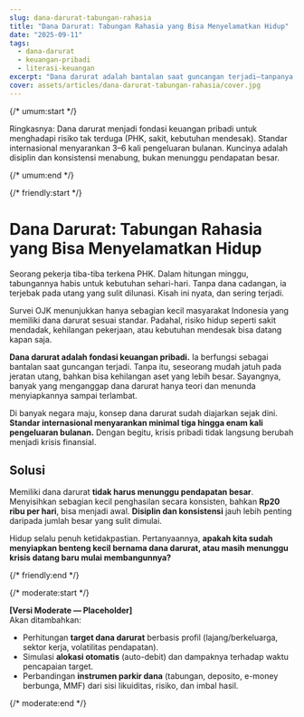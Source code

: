 ```yaml
---
slug: dana-darurat-tabungan-rahasia
title: "Dana Darurat: Tabungan Rahasia yang Bisa Menyelamatkan Hidup"
date: "2025-09-11"
tags:
  - dana-darurat
  - keuangan-pribadi
  - literasi-keuangan
excerpt: "Dana darurat adalah bantalan saat guncangan terjadi—tanpanya, krisis pribadi mudah berubah menjadi krisis finansial."
cover: assets/articles/dana-darurat-tabungan-rahasia/cover.jpg
---
```


{/* umum:start */}

Ringkasnya: Dana darurat menjadi fondasi keuangan pribadi untuk menghadapi risiko tak terduga (PHK, sakit, kebutuhan mendesak). Standar internasional menyarankan 3–6 kali pengeluaran bulanan. Kuncinya adalah disiplin dan konsistensi menabung, bukan menunggu pendapatan besar.

{/* umum:end */}

{/* friendly:start */}

# Dana Darurat: Tabungan Rahasia yang Bisa Menyelamatkan Hidup

Seorang pekerja tiba-tiba terkena PHK. Dalam hitungan minggu, tabungannya habis untuk kebutuhan sehari-hari. Tanpa dana cadangan, ia terjebak pada utang yang sulit dilunasi. Kisah ini nyata, dan sering terjadi.

Survei OJK menunjukkan hanya sebagian kecil masyarakat Indonesia yang memiliki dana darurat sesuai standar. Padahal, risiko hidup seperti sakit mendadak, kehilangan pekerjaan, atau kebutuhan mendesak bisa datang kapan saja.

**Dana darurat adalah fondasi keuangan pribadi.** Ia berfungsi sebagai bantalan saat guncangan terjadi. Tanpa itu, seseorang mudah jatuh pada jeratan utang, bahkan bisa kehilangan aset yang lebih besar. Sayangnya, banyak yang menganggap dana darurat hanya teori dan menunda menyiapkannya sampai terlambat.

Di banyak negara maju, konsep dana darurat sudah diajarkan sejak dini. **Standar internasional menyarankan minimal tiga hingga enam kali pengeluaran bulanan.** Dengan begitu, krisis pribadi tidak langsung berubah menjadi krisis finansial.

## Solusi

Memiliki dana darurat **tidak harus menunggu pendapatan besar**. Menyisihkan sebagian kecil penghasilan secara konsisten, bahkan **Rp20 ribu per hari**, bisa menjadi awal. **Disiplin dan konsistensi** jauh lebih penting daripada jumlah besar yang sulit dimulai.

Hidup selalu penuh ketidakpastian. Pertanyaannya, **apakah kita sudah menyiapkan benteng kecil bernama dana darurat, atau masih menunggu krisis datang baru mulai membangunnya?**

{/* friendly:end */}

{/* moderate:start */}

**[Versi Moderate — Placeholder]**  
Akan ditambahkan:

- Perhitungan **target dana darurat** berbasis profil (lajang/berkeluarga, sektor kerja, volatilitas pendapatan).
- Simulasi **alokasi otomatis** (auto-debit) dan dampaknya terhadap waktu pencapaian target.
- Perbandingan **instrumen parkir dana** (tabungan, deposito, e-money berbunga, MMF) dari sisi likuiditas, risiko, dan imbal hasil.

{/* moderate:end */}

